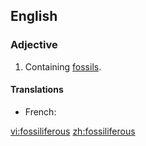 ==English==

===Adjective===
{{en-adj}}

# Containing [[fossil]]s.

====Translations====
* French: {{t-|fr|fossilifère|m|f}}

[[vi:fossiliferous]]
[[zh:fossiliferous]]